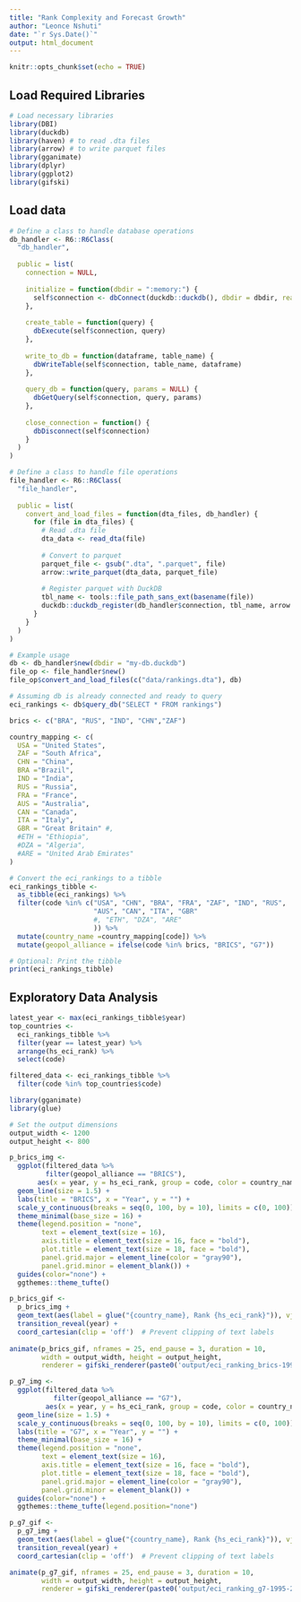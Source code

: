 ```yaml
---
title: "Rank Complexity and Forecast Growth"
author: "Leonce Nshuti"
date: "`r Sys.Date()`"
output: html_document
---
```


```r
knitr::opts_chunk$set(echo = TRUE)
```

## Load Required Libraries

```r
# Load necessary libraries
library(DBI)
library(duckdb)
library(haven) # to read .dta files
library(arrow) # to write parquet files
library(gganimate)
library(dplyr)
library(ggplot2)
library(gifski)
```

## Load data
```r
# Define a class to handle database operations
db_handler <- R6::R6Class(
  "db_handler",
  
  public = list(
    connection = NULL,
    
    initialize = function(dbdir = ":memory:") {
      self$connection <- dbConnect(duckdb::duckdb(), dbdir = dbdir, read_only = FALSE)
    },
    
    create_table = function(query) {
      dbExecute(self$connection, query)
    },
    
    write_to_db = function(dataframe, table_name) {
      dbWriteTable(self$connection, table_name, dataframe)
    },
    
    query_db = function(query, params = NULL) {
      dbGetQuery(self$connection, query, params)
    },
    
    close_connection = function() {
      dbDisconnect(self$connection)
    }
  )
)

# Define a class to handle file operations
file_handler <- R6::R6Class(
  "file_handler",
  
  public = list(
    convert_and_load_files = function(dta_files, db_handler) {
      for (file in dta_files) {
        # Read .dta file
        dta_data <- read_dta(file)
        
        # Convert to parquet
        parquet_file <- gsub(".dta", ".parquet", file)
        arrow::write_parquet(dta_data, parquet_file)
        
        # Register parquet with DuckDB
        tbl_name <- tools::file_path_sans_ext(basename(file))
        duckdb::duckdb_register(db_handler$connection, tbl_name, arrow::read_parquet(parquet_file))
      }
    }
  )
)

# Example usage
db <- db_handler$new(dbdir = "my-db.duckdb")
file_op <- file_handler$new()
file_op$convert_and_load_files(c("data/rankings.dta"), db)

# Assuming db is already connected and ready to query
eci_rankings <- db$query_db("SELECT * FROM rankings")

brics <- c("BRA", "RUS", "IND", "CHN","ZAF")

country_mapping <- c(
  USA = "United States",
  ZAF = "South Africa",
  CHN = "China",
  BRA ="Brazil", 
  IND = "India",
  RUS = "Russia",
  FRA = "France", 
  AUS = "Australia", 
  CAN = "Canada", 
  ITA = "Italy",
  GBR = "Great Britain" #, 
  #ETH = "Ethiopia",
  #DZA = "Algeria",
  #ARE = "United Arab Emirates"
)

# Convert the eci_rankings to a tibble
eci_rankings_tibble <- 
  as_tibble(eci_rankings) %>%
  filter(code %in% c("USA", "CHN", "BRA", "FRA", "ZAF", "IND", "RUS",
                     "AUS", "CAN", "ITA", "GBR" 
                     #, "ETH", "DZA", "ARE"
                     )) %>% 
  mutate(country_name =country_mapping[code]) %>% 
  mutate(geopol_alliance = ifelse(code %in% brics, "BRICS", "G7"))

# Optional: Print the tibble
print(eci_rankings_tibble)
```

## Exploratory Data Analysis

```r
latest_year <- max(eci_rankings_tibble$year)
top_countries <-
  eci_rankings_tibble %>%
  filter(year == latest_year) %>%
  arrange(hs_eci_rank) %>%
  select(code)

filtered_data <- eci_rankings_tibble %>%
  filter(code %in% top_countries$code)
```


```r
library(gganimate)
library(glue)

# Set the output dimensions
output_width <- 1200
output_height <- 800

p_brics_img <- 
  ggplot(filtered_data %>%
         filter(geopol_alliance == "BRICS"),
       aes(x = year, y = hs_eci_rank, group = code, color = country_name)) +
  geom_line(size = 1.5) +
  labs(title = "BRICS", x = "Year", y = "") +
  scale_y_continuous(breaks = seq(0, 100, by = 10), limits = c(0, 100)) +
  theme_minimal(base_size = 16) +
  theme(legend.position = "none",
        text = element_text(size = 16),
        axis.title = element_text(size = 16, face = "bold"),
        plot.title = element_text(size = 18, face = "bold"),
        panel.grid.major = element_line(color = "gray90"),
        panel.grid.minor = element_blank()) + 
  guides(color="none") +
  ggthemes::theme_tufte() 

p_brics_gif <- 
  p_brics_img +
  geom_text(aes(label = glue("{country_name}, Rank {hs_eci_rank}")), vjust = -1) +
  transition_reveal(year) +
  coord_cartesian(clip = 'off')  # Prevent clipping of text labels
  
animate(p_brics_gif, nframes = 25, end_pause = 3, duration = 10,
        width = output_width, height = output_height,
        renderer = gifski_renderer(paste0('output/eci_ranking_brics-1995-2020-change.gif')))

p_g7_img <- 
  ggplot(filtered_data %>% 
           filter(geopol_alliance == "G7"),
         aes(x = year, y = hs_eci_rank, group = code, color = country_name)) +
  geom_line(size = 1.5) +
  scale_y_continuous(breaks = seq(0, 100, by = 10), limits = c(0, 100)) +
  labs(title = "G7", x = "Year", y = "") +
  theme_minimal(base_size = 16) +
  theme(legend.position = "none",
        text = element_text(size = 16),
        axis.title = element_text(size = 16, face = "bold"),
        plot.title = element_text(size = 18, face = "bold"),
        panel.grid.major = element_line(color = "gray90"),
        panel.grid.minor = element_blank()) + 
  guides(color="none") +
  ggthemes::theme_tufte(legend.position="none") 

p_g7_gif <-
  p_g7_img +   
  geom_text(aes(label = glue("{country_name}, Rank {hs_eci_rank}")), vjust = -1) +
  transition_reveal(year) +
  coord_cartesian(clip = 'off')  # Prevent clipping of text labels

animate(p_g7_gif, nframes = 25, end_pause = 3, duration = 10,
        width = output_width, height = output_height,
        renderer = gifski_renderer(paste0('output/eci_ranking_g7-1995-2020-change.gif')))
```